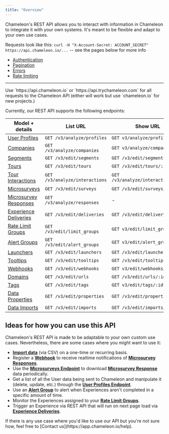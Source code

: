 ```yaml
---
title: "Overview"
---
```


Chameleon's REST API allows you to interact with information in Chameleon to integrate it with your own systems. It's meant to be flexible and adapt to your own use cases.

Requests look like this: `curl -H "X-Account-Secret: ACCOUNT_SECRET" https://api.chameleon.io/...` -- see the pages below for more info

 - [Authentication](/concepts/authentication)
 - [Pagination](/concepts/pagination)
 - [Errors](/concepts/errors)
 - [Rate limiting](/concepts/rate-limiting)

------

<Info>
Use `https://api.chameleon.io` or `https://api.trychameleon.com` for all requests to the Chameleon API (either will work but use `chameleon.io` for new projects.)
</Info>

Currently, our REST API supports the following endpoints:

| Model + details                                   | List URL                       | Show URL                     |
|---------------------------------------------------|--------------------------------| ---------------------------- |
| [User Profiles](/apis/profiles)                 | `GET /v3/analyze/profiles`     | `GET v3/analyze/profiles/:id` |
| [Companies](/apis/companies)                    | `GET /v3/analyze/companies`    | `GET v3/analyze/companies/:id` |
| [Segments](/apis/segments)                      | `GET /v3/edit/segments`        | `GET /v3/edit/segments/:id`  |
| [Tours](/apis/tours)                            | `GET /v3/edit/tours`           | `GET /v3/edit/tours/:id`     |
| [Tour Interactions](/apis/tour-interactions)    | `GET /v3/analyze/interactions` | `GET /v3/analyze/interactions/:id` |
| [Microsurveys](/apis/surveys)                   | `GET /v3/edit/surveys`         | `GET /v3/edit/surveys/:id`   |
| [Microsurvey Responses](/apis/survey-responses) | `GET /v3/analyze/responses`    | -   |
| [Experience Deliveries](/apis/deliveries)       | `GET /v3/edit/deliveries`      | `GET /v3/edit/delivery/:id`   |
| [Rate Limit Groups](/apis/limit-groups)         | `GET /v3/edit/limit_groups`    | `GET v3/edit/limit_groups/:id` |
| [Alert Groups](/apis/alert-groups)              | `GET /v3/edit/alert_groups`    | `GET v3/edit/alert_groups/:id` |
| [Launchers](/apis/launchers)                    | `GET /v3/edit/launchers`       | `GET /v3/edit/launchers/:id` |
| [Tooltips](/apis/tooltips)                      | `GET /v3/edit/tooltips`        | `GET /v3/edit/tooltips/:id`  |
| [Webhooks](/apis/webhooks)                      | `GET /v3/edit/webhooks`        | `GET v3/edit/webhooks/:id` |
| [Domains](/apis/urls)                           | `GET /v3/edit/urls`            | `GET /v3/edit/urls/:id`      |
| [Tags](/apis/tags)                              | `GET /v3/edit/tags`            | `GET v3/edit/tags/:id` |
| [Data Properties](/apis/properties)             | `GET /v3/edit/properties`      | `GET /v3/edit/properties/:id`      |
| [Data Imports](/apis/imports)                   | `GET /v3/edit/imports`         | `GET /v3/edit/imports/:id`      |



## Ideas for how you can use this API

Chameleon's REST API is made to be adaptable to your own custom use cases. Nevertheless, there are some cases where you might want to use it:

- **[Import data](/apis/imports)** (via CSV) on a one-time or recurring basis.
- Register a **[Webhook](/apis/webhooks)** to receive realtime notifications of **[Microsurvey Responses](/apis/survey-responses)**.
- Use the **[Microsurveys Endpoint](/apis/surveys)** to download **[Microsurvey Response](/apis/survey-responses)** data periodically.
- Get a list of all the User data being sent to Chameleon and manipulate it (delete, update, etc.) through the **[User Profiles Endpoint](/apis/profiles)**.
- Use an **[Alert Group](/apis/alert-groups)** to alert when Experiences aren't completed in a specific amount of time.
- Monitor the Experiences assigned to your **[Rate Limit Groups](/apis/limit-groups)**.
- Trigger an Experience via REST API that will run on next page load via **[Experience Deliveries](/apis/deliveries)**.


<Info>
If there is any use case where you'd like to use our API but you're not sure how, feel free to [Contact us](https://app.chameleon.io/help).
</Info>